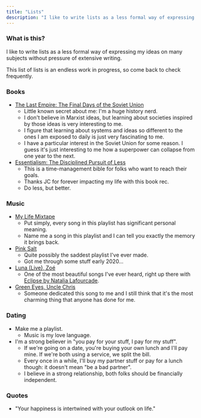 ```yaml
---
title: "Lists"
description: "I like to write lists as a less formal way of expressing my ideas on many subjects."
---
```


### What is this?

I like to write lists as a less formal way of expressing my ideas on many subjects without pressure of extensive writing.

This list of lists is an endless work in progress, so come back to check frequently.

### Books

- [The Last Empire: The Final Days of the Soviet Union](https://www.amazon.com/Last-Empire-Final-Soviet-Union/dp/0465046711)
  - Little known secret about me: I'm a huge history nerd.
  - I don't believe in Marxist ideas, but learning about societies inspired by those ideas is very interesting to me.
  - I figure that learning about systems and ideas so different to the ones I am exposed to daily is just very fascinating to me.
  - I have a particular interest in the Soviet Union for some reason. I guess it's just interesting to me how a superpower can collapse from one year to the next.
- [Essentialism: The Disciplined Pursuit of Less](https://www.amazon.com/Essentialism-Disciplined-Pursuit-Greg-McKeown/dp/0804137382)
  - This is a time-management bible for folks who want to reach their goals.
  - Thanks JC for forever impacting my life with this book rec.
  - Do less, but better.

### Music

- [My Life Mixtape](https://open.spotify.com/playlist/6Pt9dnYstk7x8NcqTZJ00V?si=zMOV0dYIRmqThhKWhCJs7Q)
  - Put simply, every song in this playlist has significant personal meaning.
  - Name me a song in this playlist and I can tell you exactly the memory it brings back.
- [Pink Salt](https://open.spotify.com/playlist/5IFuhe27O3R1SMzh9BBuax?si=uIfstiDaSMacnjJVMzvmEA)
  - Quite possibly the saddest playlist I've ever made.
  - Got me through some stuff early 2020...
- [Luna (Live), Zoé](https://open.spotify.com/track/7b3k8I1fncAzbk9PHnLkbX?si=ETfqXna-QO2OCXqvsf8ciQ)
  - One of the most beautiful songs I've ever heard, right up there with [Eclipse by Natalia Lafourcade](https://open.spotify.com/track/3gEQc4TtNyDxkwhQhLQTuw?si=my2__Lr2S6e5WfbIqHp-jw).
- [Green Eyes, Uncle Chris](https://open.spotify.com/track/31WU1s85w50W8gWzkP6Qmz?si=bUEuqSasQ_6MoRhfX-lx9w)
  - Someone dedicated this song to me and I still think that it's the most charming thing that anyone has done for me.
  
### Dating

- Make me a playlist.
  - Music is my love language. 
- I'm a strong believer in "you pay for your stuff, I pay for my stuff".
  - If we're going on a date, you're buying your own lunch and I'll pay mine. If we're both using a service, we split the bill.
  - Every once in a while, I'll buy my partner stuff or pay for a lunch though: it doesn't mean "be a bad partner".
  - I believe in a strong relationship, both folks should be financially independent.

### Quotes

- "Your happiness is intertwined with your outlook on life."
